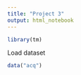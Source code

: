 ```yaml
---
title: "Project 3"
output: html_notebook
---
```


```r
library(tm)
```

Load dataset

```r
data("acq")
```

